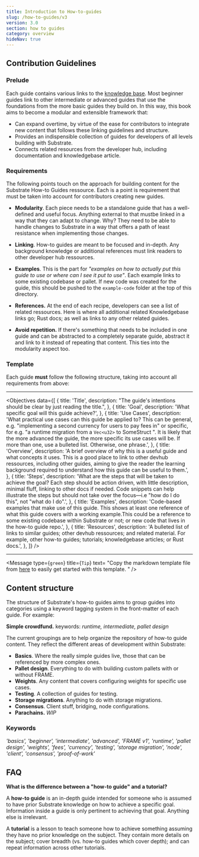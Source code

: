 ```yaml
---
title: Introduction to How-to-guides
slug: /how-to-guides/v3
version: 3.0 
section: how to guides
category: overview
hideNav: true
---
```


## Contribution Guidelines

### Prelude

Each guide contains various links to the [knowledge base](/v3). Most beginner guides link to other intermediate or advanced guides that use the foundations from the more basic guides they build on. In this way, this book aims to become a modular and extensible framework that:

- Can expand overtime, by virtue of the ease for contributors to integrate new content that follows these linking guidelines and structure.
- Provides an indispensible collection of guides for developers of all levels building with Substrate.
- Connects related resources from the developer hub, including documentation and knowledgebase article.

### Requirements

The following points touch on the approach for building content for the Substrate How-to Guides ressource. Each is a point is requirement that must be taken into account for contributors creating new guides.

- **Modularity**. Each piece needs to be a standalone guide that has a well-defined and useful focus. Anything external to that mustbe linked in a way that they can adapt to change. Why? They need to be able to handle changes to Substrate in a way that offers a path of least resistance when implementing those changes.

- **Linking**. How-to guides are meant to be focused and in-depth. Any background knowledge or additional references must link readers to other developer hub ressources.

- **Examples**. This is the part for _"examples on how to actually put this guide to use or where can I see it put to use"_. Each example links to some existing codebase or pallet. If new code was created for the guide, this should be pushed to the `example-code` folder at the top of this directory.

- **References.** At the end of each recipe, developers can see a list of related ressources. Here is where all additional related Knowledgebase links go; Rust docs; as well as links to any other related guides.

- **Avoid repetition.** If there's something that needs to be included in one guide and can be abstracted to a completely separate guide, abstract it and link to it instead of repeating that content. This ties into the modularity aspect too.

### Template

Each guide **must** follow the following structure, taking into account all requirements from above:

---

<Objectives
  data={[
    {
      title: 'Title',
      description:
        "The guide's intentions should be clear by just reading the title.",
    },
    {
      title: 'Goal',
      description: 'What specific goal will this guide achieve?',
    },
    {
      title: 'Use Cases',
      description:
        'What practical use cases can this guide be applied to? This can be general, e.g. "implementing a second currency for users to pay fees in" or specific, for e.g. "a runtime migration from a `Vec<u32>` to SomeStruct ". It is likely that the more advanced the guide, the more specific its use cases will be. If more than one, use a bulleted list. Otherwise, one phrase.',
    },
    {
      title: 'Overview',
      description:
        'A brief overview of why this is a useful guide and what concepts it uses. This is a good place to link to other devhub ressources, including other guides, aiming to give the reader the learning background required to understand how this guide can be useful to them.',
    },
    {
      title: 'Steps',
      description:
        'What are the steps that will be taken to achieve the goal? Each step should be action driven, with little description, minimal fluff, linking to other docs if needed. Code snippets can help illustrate the steps but should not take over the focus&mdash;i.e "how do I do this", not "what do I do".',
    },
    {
      title: 'Examples',
      description:
        'Code-based examples that make use of this guide. This shows at least one reference of what this guide covers with a working example.This could be a reference to some existing codebase within Substrate or not; or new code that lives in the how-to guide repo.',
    },
    {
      title: 'Resources',
      description:
        'A bulleted list of links to similar guides; other devhub ressources; and related material. For example, other how-to guides; tutorials; knowledgebase articles; or Rust docs.',
    },
  ]}
/>

---

<Message
  type={`green`}
  title={`Tip`}
  text=
    "Copy the markdown template file from
    [here](https://github.com/substrate-developer-hub/substrate-how-to-guides/blob/main/docs/contribute/how-to-template.md)
    to easily get started with this template.
    "
/>

## Content structure

The structure of Substrate's how-to guides aims to group guides into categories using a keyword tagging system in the
front-matter of each guide. For example:

**Simple crowdfund.**
keywords: _runtime, intermediate, pallet design_

The current groupings are to help organize the repository of how-to guide content. They reflect the different
areas of development within Substrate:

- **Basics**. Where the really simple guides live, those that can be referenced by more complex ones.
- **Pallet design**. Everything to do with building custom pallets with or without FRAME.
- **Weights**. Any content that covers configuring weights for specific use cases.
- **Testing**. A collection of guides for testing.
- **Storage migrations**. Anything to do with storage migrations.
- **Consensus**. Client stuff, bridging, node configurations.
- **Parachains.** _WIP_

### Keywords

_'basics', 'beginner', 'intermediate', 'advanced', 'FRAME v1', 'runtime', 'pallet design', 'weights', 'fees', 'currency', 'testing', 'storage migration', 'node', 'client', 'consensus', 'proof-of-work'_

## FAQ

**What is the difference between a "how-to guide" and a tutorial?**

A **how-to guide** is an in-depth guide intended for someone who is assumed to have prior Substrate knowledge on how to achieve a specific goal. Information inside a guide is only pertinent to achieving that goal. Anything else is irrelevant.

A **tutorial** is a lesson to teach someone how to achieve something assuming they have no prior knowledge on the subject. They contain more details on the subject; cover breadth (vs. how-to guides which cover depth); and can repeat information across other tutorials.
